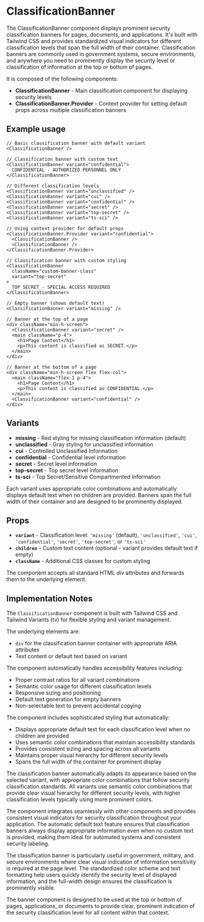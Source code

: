

<Meta of={ClassificationBannerStories} />

# ClassificationBanner
The ClassificationBanner component displays prominent security classification banners for pages, documents, and applications. It's built with Tailwind CSS and provides standardized visual indicators for different classification levels that span the full width of their container. Classification banners are commonly used in government systems, secure environments, and anywhere you need to prominently display the security level or classification of information at the top or bottom of pages.

It is composed of the following components:
- **ClassificationBanner** - Main classification component for displaying security levels
- **ClassificationBanner.Provider** - Context provider for setting default props across multiple classification banners

## Example usage
```tsx
// Basic classification banner with default variant
<ClassificationBanner />

// Classification banner with custom text
<ClassificationBanner variant="confidential">
  CONFIDENTIAL - AUTHORIZED PERSONNEL ONLY
</ClassificationBanner>

// Different classification levels
<ClassificationBanner variant="unclassified" />
<ClassificationBanner variant="cui" />
<ClassificationBanner variant="confidential" />
<ClassificationBanner variant="secret" />
<ClassificationBanner variant="top-secret" />
<ClassificationBanner variant="ts-sci" />

// Using context provider for default props
<ClassificationBanner.Provider variant="confidential">
  <ClassificationBanner />
  <ClassificationBanner />
</ClassificationBanner.Provider>

// Classification banner with custom styling
<ClassificationBanner
  className="custom-banner-class"
  variant="top-secret"
>
  TOP SECRET - SPECIAL ACCESS REQUIRED
</ClassificationBanner>

// Empty banner (shows default text)
<ClassificationBanner variant="missing" />

// Banner at the top of a page
<div className="min-h-screen">
  <ClassificationBanner variant="secret" />
  <main className="p-4">
    <h1>Page Content</h1>
    <p>This content is classified as SECRET.</p>
  </main>
</div>

// Banner at the bottom of a page
<div className="min-h-screen flex flex-col">
  <main className="flex-1 p-4">
    <h1>Page Content</h1>
    <p>This content is classified as CONFIDENTIAL.</p>
  </main>
  <ClassificationBanner variant="confidential" />
</div>
```

## Variants

* **missing** - Red styling for missing classification information (default)
* **unclassified** - Gray styling for unclassified information
* **cui** - Controlled Unclassified Information
* **confidential** - Confidential level information
* **secret** - Secret level information
* **top-secret** - Top secret level information
* **ts-sci** - Top Secret/Sensitive Compartmented Information

Each variant uses appropriate color combinations and automatically displays default text when no children are provided. Banners span the full width of their container and are designed to be prominently displayed.

<Canvas of={ClassificationBannerStories.Default} />

## Props

* **`variant`** - Classification level: `'missing'` (default), `'unclassified'`, `'cui'`, `'confidential'`, `'secret'`, `'top-secret'`, or `'ts-sci'`
* **`children`** - Custom text content (optional - variant provides default text if empty)
* **`className`** - Additional CSS classes for custom styling

The component accepts all standard HTML div attributes and forwards them to the underlying element.

## Implementation Notes
The `ClassificationBanner` component is built with Tailwind CSS and Tailwind Variants (tv) for flexible styling and variant management.

The underlying elements are:
- `div` for the classification banner container with appropriate ARIA attributes
- Text content or default text based on variant

The component automatically handles accessibility features including:
- Proper contrast ratios for all variant combinations
- Semantic color usage for different classification levels
- Responsive sizing and positioning
- Default text generation for empty banners
- Non-selectable text to prevent accidental copying

The component includes sophisticated styling that automatically:
- Displays appropriate default text for each classification level when no children are provided
- Uses semantic color combinations that maintain accessibility standards
- Provides consistent sizing and spacing across all variants
- Maintains proper visual hierarchy for different security levels
- Spans the full width of the container for prominent display

The classification banner automatically adapts its appearance based on the selected variant, with appropriate color combinations that follow security classification standards. All variants use semantic color combinations that provide clear visual hierarchy for different security levels, with higher classification levels typically using more prominent colors.

The component integrates seamlessly with other components and provides consistent visual indicators for security classification throughout your application. The automatic default text feature ensures that classification banners always display appropriate information even when no custom text is provided, making them ideal for automated systems and consistent security labeling.

The classification banner is particularly useful in government, military, and secure environments where clear visual indication of information sensitivity is required at the page level. The standardized color scheme and text formatting help users quickly identify the security level of displayed information, and the full-width design ensures the classification is prominently visible.

The banner component is designed to be used at the top or bottom of pages, applications, or documents to provide clear, prominent indication of the security classification level for all content within that context.
